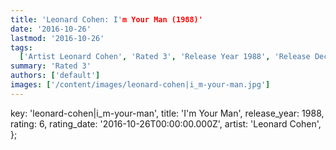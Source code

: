 ```yaml
---
title: 'Leonard Cohen: I'm Your Man (1988)'
date: '2016-10-26'
lastmod: '2016-10-26'
tags:
  ['Artist Leonard Cohen', 'Rated 3', 'Release Year 1988', 'Release Decade 1980']
summary: 'Rated 3'
authors: ['default']
images: ['/content/images/leonard-cohen|i_m-your-man.jpg']
---
```


  key: 'leonard-cohen|i_m-your-man',
  title: 'I'm Your Man',
  release_year: 1988,
  rating: 6,
  rating_date: '2016-10-26T00:00:00.000Z',
  artist: 'Leonard Cohen',
};

<MusicRating data={data} />
